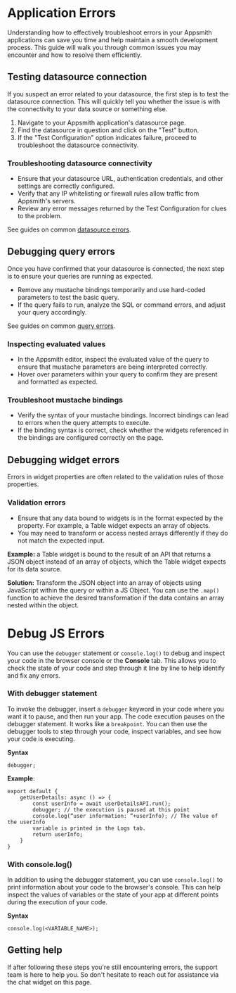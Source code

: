 # Application Errors

Understanding how to effectively troubleshoot errors in your Appsmith applications can save you time and help maintain a smooth development process. This guide will walk you through common issues you may encounter and how to resolve them efficiently.

## Testing datasource connection

If you suspect an error related to your datasource, the first step is to test the datasource connection. This will quickly tell you whether the issue is with the connectivity to your data source or something else.

1. Navigate to your Appsmith application's datasource page.
2. Find the datasource in question and click on the "Test" button.
3. If the "Test Configuration" option indicates failure, proceed to troubleshoot the datasource connectivity.

<!-- -->

### Troubleshooting datasource connectivity

- Ensure that your datasource URL, authentication credentials, and other settings are correctly configured.
- Verify that any IP whitelisting or firewall rules allow traffic from Appsmith's servers.
- Review any error messages returned by the Test Configuration for clues to the problem.

See guides on common [datasource errors](/help-and-support/troubleshooting-guide/action-errors/datasource-errors).

<!-- -->

## Debugging query errors

Once you have confirmed that your datasource is connected, the next step is to ensure your queries are running as expected.

- Remove any mustache bindings temporarily and use hard-coded parameters to test the basic query.
- If the query fails to run, analyze the SQL or command errors, and adjust your query accordingly.

See guides on common [query errors](/help-and-support/troubleshooting-guide/action-errors).

<!-- -->

### Inspecting evaluated values

- In the Appsmith editor, inspect the evaluated value of the query to ensure that mustache parameters are being interpreted correctly.
- Hover over parameters within your query to confirm they are present and formatted as expected.

<!-- -->

### Troubleshoot mustache bindings

- Verify the syntax of your mustache bindings. Incorrect bindings can lead to errors when the query attempts to execute.
- If the binding syntax is correct, check whether the widgets referenced in the bindings are configured correctly on the page.

<!-- -->

## Debugging widget errors

Errors in widget properties are often related to the validation rules of those properties.

### Validation errors

- Ensure that any data bound to widgets is in the format expected by the property. For example, a Table widget expects an array of objects.
- You may need to transform or access nested arrays differently if they do not match the expected input.

**Example:** a Table widget is bound to the result of an API that returns a JSON object instead of an array of objects, which the Table widget expects for its data source.

**Solution:** Transform the JSON object into an array of objects using JavaScript within the query or within a JS Object. You can use the `.map()` function to achieve the desired transformation if the data contains an array nested within the object.

<!-- -->

# Debug JS Errors

You can use the `debugger` statement or `console.log()` to debug and inspect your code in the browser console or the **Console** tab. This allows you to check the state of your code and step through it line by line to help identify and fix any errors.

### With debugger statement

To invoke the debugger, insert a `debugger` keyword in your code where you want it to pause, and then run your app. The code execution pauses on the debugger statement. It works like a `breakpoint`. You can then use the debugger tools to step through your code, inspect variables, and see how your code is executing.

**Syntax**

```
debugger;
```

**Example**:

```
export default {
    getUserDetails: async () => {
        const userInfo = await userDetailsAPI.run();
        debugger; // the execution is paused at this point
        console.log(“user information: “+userInfo); // The value of the userInfo
        variable is printed in the Logs tab.
        return userInfo;
    }
}
```

### With console.log()

In addition to using the debugger statement, you can use `console.log()` to print information about your code to the browser's console. This can help inspect the values of variables or the state of your app at different points during the execution of your code.

**Syntax**

```
console.log(<VARIABLE_NAME>);
```

<VideoEmbed host="youtube" videoId="EYNPm9cJWGw" title="How To Debug JavaScript With Console.log" caption="How To Debug JavaScript With Console.log"/>



## Getting help

If after following these steps you're still encountering errors, the support team is here to help you. So don't hesitate to reach out for assistance via the chat widget on this page.
